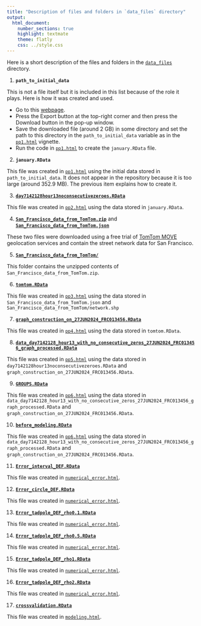 ```yaml
---
title: "Description of files and folders in `data_files` directory"
output:
  html_document:
    number_sections: true
    highlight: textmate
    theme: flatly
    css: ../style.css
---
```


Here is a short description of the files and folders in the [`data_files`](https://github.com/leninrafaelrierasegura/GWMF/tree/main/data_files) directory.

1. **`path_to_initial_data`** 

This is not a file itself but it is included in this list because of the role it plays. Here is how it was created and used. 

  - Go to this [webpage](https://data.sfgov.org/Transportation/SFMTA-Transit-Vehicle-Location-History-Current-Yea/x344-v6h6/explore/query/SELECT%0A%20%20%60vehicle_position_date_time%60%2C%0A%20%20%60vehicle_id%60%2C%0A%20%20%60loc_x%60%2C%0A%20%20%60loc_y%60%2C%0A%20%20%60heading%60%2C%0A%20%20%60average_speed%60%0AWHERE%0A%20%20%60vehicle_position_date_time%60%0A%20%20%20%20BETWEEN%20%222021-01-01T15%3A18%3A52%22%20%3A%3A%20floating_timestamp%0A%20%20%20%20AND%20%222021-01-31T15%3A18%3A52%22%20%3A%3A%20floating_timestamp%0AORDER%20BY%20%60vehicle_position_date_time%60%20DESC%20NULL%20FIRST/page/filter).
  - Press the Export button at the top-right corner and then press the Download button in the pop-up window.
  - Save the downloaded file (around 2 GB) in some directory and set the path to this directory in the `path_to_initial_data` variable as in the [`pp1.html`](../preprocessing/pp1.html) vignette.
  - Run the code in [`pp1.html`](../preprocessing/pp1.html) to create the `january.RData` file.

2. **`january.RData`**

This file was created in [`pp1.html`](../preprocessing/pp1.html) using the initial data stored in `path_to_initial_data`. It does not appear in the repository because it is too large (around 352.9 MB). The previous item explains how to create it. 


3. [**`day7142128hour13noconsecutivezeroes.RData`**](https://github.com/leninrafaelrierasegura/GWMF/blob/main/data_files/day7142128hour13noconsecutivezeroes.RData)

This file was created in [`pp2.html`](../preprocessing/pp2.html) using the data stored in `january.RData`.

4. [**`San_Francisco_data_from_TomTom.zip`**](https://github.com/leninrafaelrierasegura/GWMF/blob/main/data_files/San_Francisco_data_from_TomTom.zip) and [**`San_Francisco_data_from_TomTom.json`**](https://github.com/leninrafaelrierasegura/GWMF/blob/main/data_files/San_Francisco_data_from_TomTom.json)

These two files were downloaded using a free trial of [TomTom MOVE](https://www.tomtom.com/products/tomtom-move/) geolocation services and contain the street network data for San Francisco.

5. [**`San_Francisco_data_from_TomTom/`**](https://github.com/leninrafaelrierasegura/GWMF/tree/main/data_files/San_Francisco_data_from_TomTom)

This folder contains the unzipped contents of `San_Francisco_data_from_TomTom.zip`.

6. [**`tomtom.RData`**](https://github.com/leninrafaelrierasegura/GWMF/blob/main/data_files/tomtom.RData)

This file was created in [`pp3.html`](../preprocessing/pp3.html) using the data stored in `San_Francisco_data_from_TomTom.json` and `San_Francisco_data_from_TomTom/network.shp`


7. [**`graph_construction_on_27JUN2024_FRC013456.RData`**](https://github.com/leninrafaelrierasegura/GWMF/blob/main/data_files/graph_construction_on_27JUN2024_FRC013456.RData)

This file was created in [`pp4.html`](../preprocessing/pp4.html) using the data stored in `tomtom.RData`.

8. [**`data_day7142128_hour13_with_no_consecutive_zeros_27JUN2024_FRC013456_graph_processed.RData`**](https://github.com/leninrafaelrierasegura/GWMF/blob/main/data_files/data_day7142128_hour13_with_no_consecutive_zeros_27JUN2024_FRC013456_graph_processed.RData)

This file was created in [`pp5.html`](../preprocessing/pp5.html) using the data stored in `day7142128hour13noconsecutivezeroes.RData` and `graph_construction_on_27JUN2024_FRC013456.RData`.

9. [**`GROUPS.RData`**](https://github.com/leninrafaelrierasegura/GWMF/blob/main/data_files/GROUPS.RData)

This file was created in [`pp6.html`](../preprocessing/pp6.html) using the data stored in `data_day7142128_hour13_with_no_consecutive_zeros_27JUN2024_FRC013456_graph_processed.RData` and `graph_construction_on_27JUN2024_FRC013456.RData`.

10. [**`before_modeling.RData`**](https://github.com/leninrafaelrierasegura/GWMF/blob/main/data_files/before_modeling.RData)

This file was created in [`pp6.html`](../preprocessing/pp6.html) using the data stored in `data_day7142128_hour13_with_no_consecutive_zeros_27JUN2024_FRC013456_graph_processed.RData` and `graph_construction_on_27JUN2024_FRC013456.RData`.

11. [**`Error_interval_DEF.RData`**](https://github.com/leninrafaelrierasegura/GWMF/blob/main/data_files/Error_interval_DEF.RData)

This file was created in [`numerical_error.html`](../numerical_error.html).

12. [**`Error_circle_DEF.RData`**](https://github.com/leninrafaelrierasegura/GWMF/blob/main/data_files/Error_circle_DEF.RData)

This file was created in [`numerical_error.html`](../numerical_error.html).

13. [**`Error_tadpole_DEF_rho0.1.RData`**](https://github.com/leninrafaelrierasegura/GWMF/blob/main/data_files/Error_tadpole_DEF_rho0.1.RData)

This file was created in [`numerical_error.html`](../numerical_error.html).

14. [**`Error_tadpole_DEF_rho0.5.RData`**](https://github.com/leninrafaelrierasegura/GWMF/blob/main/data_files/Error_tadpole_DEF_rho0.5.RData)

This file was created in [`numerical_error.html`](../numerical_error.html).

15. [**`Error_tadpole_DEF_rho1.RData`**](https://github.com/leninrafaelrierasegura/GWMF/blob/main/data_files/Error_tadpole_DEF_rho1.RData)

This file was created in [`numerical_error.html`](../numerical_error.html).

16. [**`Error_tadpole_DEF_rho2.RData`**](https://github.com/leninrafaelrierasegura/GWMF/blob/main/data_files/Error_tadpole_DEF_rho2.RData)

This file was created in [`numerical_error.html`](../numerical_error.html).


17. [**`crossvalidation.RData`**](https://github.com/leninrafaelrierasegura/GWMF/blob/main/data_files/crossvalidation.RData)

This file was created in [`modeling.html`](../modeling.html).
